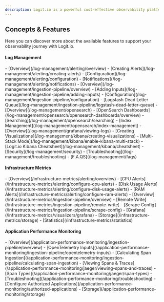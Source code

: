 ```yaml
---
description: Logit.io is a powerful cost-effective observability platform. Follow our source integrations and help articles to utilize the platform efficiently
---
```


## Concepts & Features

Here you can discover more about the available features to support your observability journey with Logit.io.

#### Log Management
<Grid>
  <Card title="Alerting" summary="Set up or change alerts.">
    - [Overview](/log-management/alerting/overview)
    - [Creating Alerts](/log-management/alerting/creating-alerts)
    - [Configuration](/log-management/alerting/configuration)
    - [Notifications](/log-management/alerting/notifications)
  </Card>

  <Card title="Ingestion Pipeline" summary="Add or amend inputs">
    - [Overview](/log-management/ingestion-pipeline/overview)
    - [Adding Inputs](/log-management/ingestion-pipeline/adding-inputs)
    - [Configuration](/log-management/ingestion-pipeline/configuration)
    - [Logstash Dead Letter Queue](/log-management/ingestion-pipeline/logstash-dead-letter-queue)
  </Card>

  <Card title="OpenSearch" summary="Utilize OpenSearch for powerful searching and storage capabilities">
    - [Overview](/log-management/opensearch)
    - [OpenSearch Dashboards](/log-management/opensearch/opensearch-dashboards/overview)
    - [Searching](/log-management/opensearch/searching)
    - [Index Management](/log-management/opensearch/index-management)
  </Card>

  <Card title="Grafana" summary="Learn how to use Grafana for viewing logs">
    - [Overview](/log-management/grafana/viewing-logs)
  </Card>

  <Card title="Kibana" summary="Learn how to use Kibana for viewing logs">
    - [Creating Visualizations](/log-management/kibana/creating-visualizations)
    - [Multi-Stack Mode](/log-management/kibana/enable-kibana-multi-stack)
    - [Logit.io Kibana Cheatsheet](/log-management/kibana/cheatsheet)
  </Card>

  <Card title="Other">
    - [Security](/log-management/security)
    - [Troubleshooting](/log-management/troubleshooting)
    - [F.A.QS](/log-management/faqs)
  </Card>
</Grid>

#### Infrastructure Metrics
<Grid>
  <Card title="Alerting" summary="Set up or change alerts">
    - [Overview](/infrastructure-metrics/alerting/overview)
    - [CPU Alerts](/infrastructure-metrics/alerting/configure-cpu-alerts)
    - [Disk Usage Alerts](/infrastructure-metrics/alerting/configure-disk-usage-alerts)
    - [RAM Alerts](/infrastructure-metrics/alerting/configure-ram-alerts)
  </Card>

  <Card title="Ingestion Pipeline" summary="Add or amend inputs">
    - [Overview](/infrastructure-metrics/ingestion-pipeline/overview)
    - [Remote Write](/infrastructure-metrics/ingestion-pipeline/remote-write)
    - [Scrape Config](/infrastructure-metrics/ingestion-pipeline/scrape-config)
  </Card>

  <Card title="Other">
    - [Grafana](/infrastructure-metrics/visualizers/grafana)
    - [Storage](/infrastructure-metrics/storage)
    - [Statistics](/infrastructure-metrics/statistics)
  </Card>
</Grid>

#### Application Performance Monitoring
<Grid>
  <Card title="Ingestion Pipeline" summary="Add or amend inputs">
    - [Overview](/application-performance-monitoring/ingestion-pipeline/overview)
    - [OpenTelemetry Inputs](/application-performance-monitoring/ingestion-pipeline/opentelemetry-inputs)
    - [Calculating Span Ingestion](/application-performance-monitoring/ingestion-pipeline/calculating-span-ingestion)
  </Card>

  <Card title="Jaeger" summary="View Spans and Traces with Jaeger">
    - [Viewing Spans & Traces](/application-performance-monitoring/jaeger/viewing-spans-and-traces)
    - [Span Types](/application-performance-monitoring/jaeger/span-types)
  </Card>

  <Card title="Other">
    - [Troubleshooting](/application-performance-monitoring/troubleshooting)
    - [Configure Authorized Applications](/application-performance-monitoring/authorized-applications)
    - [Storage](/application-performance-monitoring/storage)
  </Card>
</Grid>

